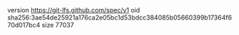 version https://git-lfs.github.com/spec/v1
oid sha256:3ae54de25921a176ca2e05bc1d53bdcc384085b05660399b17364f670d017bc4
size 77037
